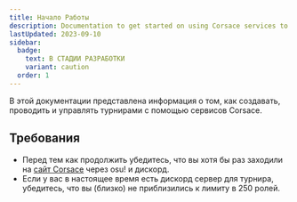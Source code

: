 ```yaml
---
title: Начало Работы
description: Documentation to get started on using Corsace services to run a tournament.
lastUpdated: 2023-09-10
sidebar:
  badge:
    text: В СТАДИИ РАЗРАБОТКИ
    variant: caution
  order: 1
---
```



В этой документации представлена информация о том, как создавать, проводить и управлять турнирами с помощью сервисов Corsace.

## Требования

- Перед тем как продолжить убедитесь, что вы хотя бы раз заходили на [сайт Corsace](https://corsace.io) через osu! и дискорд.
- Если у вас в настоящее время есть дискорд сервер для турнира, убедитесь, что вы (близко) не приблизились к лимиту в 250 ролей.

<WorkInProgress section="tournament_org" />
